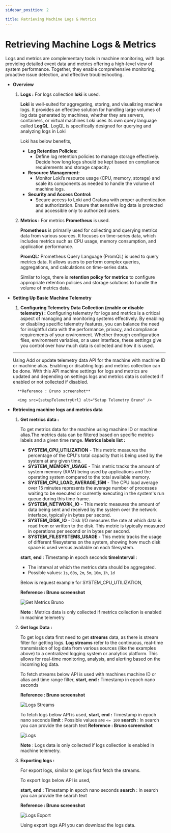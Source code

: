 ```yaml
---
sidebar_position: 2

title: Retrieving Machine Logs & Metrics
---
```


# Retrieving Machine Logs & Metrics

Logs and metrics are complementary tools in machine monitoring, with logs providing detailed event data and metrics offering a high-level view of system performance. Together, they enable comprehensive monitoring, proactive issue detection, and effective troubleshooting.

- **Overview**
    1. **Logs :**
    For logs collection **loki** is used.
        
        **Loki** is well-suited for aggregating, storing, and visualizing machine logs. It provides an effective solution for handling large volumes of log data generated by machines, whether they are servers, containers, or virtual machines
        Loki uses its own query language called **LogQL**. LogQL is specifically designed for querying and analyzing logs in Loki
        
        Loki has below benefits,
        
        - **Log Retention Policies:**
            - Define log retention policies to manage storage effectively. Decide how long logs should be kept based on compliance requirements and storage capacity.
        - **Resource Management:**
            - Monitor Loki’s resource usage (CPU, memory, storage) and scale its components as needed to handle the volume of machine logs.
        - **Security and Access Control:**
            - Secure access to Loki and Grafana with proper authentication and authorization. Ensure that sensitive log data is protected and accessible only to authorized users.
    2. **Metrics :**
    For metrics **Prometheus** is used.
        
        **Prometheus** is primarily used for collecting and querying metrics data from various sources. It focuses on time-series data, which includes metrics such as CPU usage, memory consumption, and application performance.
        
        **PromQL:** Prometheus Query Language (PromQL) is used to query metrics data. It allows users to perform complex queries, aggregations, and calculations on time-series data.
        
        Similar to logs, there is **retention policy for metrics** to configure appropriate retention policies and storage solutions to handle the volume of metrics data.
        
- **Setting Up Basic Machine Telemetry**
    1. **Configuring Telemetry Data Collection (enable or disable telemetry) :**
    Configuring telemetry for logs and metrics is a critical aspect of managing and monitoring systems effectively. By enabling or disabling specific telemetry features, you can balance the need for insightful data with the performance, privacy, and compliance requirements of your environment. Whether through configuration files, environment variables, or a user interface, these settings give you control over how much data is collected and how it is used.
    ****
    Using Add or update telemetry data API for the machine with machine ID or machine alias. Enabling or disabling logs and metrics collection can be done.
    With this API machine settings for logs and metrics are updated and depending on settings logs and metrics data is collected if enabled or not collected if disabled.
    
        **Reference : Bruno screenshot**
        
        <img src={setupTelemetryUrl} alt="Setup Telemetry Bruno" />
        
- **Retrieving machine logs and metrics data**
    1. **Get metrics data :**
        
        To get metrics data for the machine using machine ID or machine alias.The metrics data can be filtered based on specific metrics labels and a given time range.
        **Metrics labels list :**
        
        - **SYSTEM_CPU_UTILIZATION** - This metric measures the percentage of the CPU's total capacity that is being used by the system at any given time.
        - **SYSTEM_MEMORY_USAGE** - This metric tracks the amount of system memory (RAM) being used by applications and the operating system compared to the total available memory.
        - **SYSTEM_CPU_LOAD_AVERAGE_15M** - The CPU load average over 15 minutes represents the average number of processes waiting to be executed or currently executing in the system's run queue during this time frame.
        - **SYSTEM_NETWORK_IO** - This metric measures the amount of data being sent and received by the system over the network interface, typically in bytes per second.
        - **SYSTEM_DISK_IO** - Disk I/O measures the rate at which data is read from or written to the disk. This metric is typically measured in operations per second or in bytes per second.
        - **SYSTEM_FILESYSTEMS_USAGE -** This metric tracks the usage of different filesystems on the system, showing how much disk space is used versus available on each filesystem.
        
        **start**, **end** : Timestamp in epoch seconds
        **timeInterval** : 
        
        - The interval at which the metrics data should be aggregated.
        - Possible values: `1s`, `60s`, `2m`, `5m`, `10m`, `1h`, `1d`
        
        Below is request example for SYSTEM_CPU_UTILIZATION,
        
        **Reference : Bruno screenshot**
        
        <img src={getMetricsBrunoUrl} alt="Get Metrics Bruno" />
        
        **Note** : Metrics data is only collected if metrics collection is enabled in machine telemetry
        
    2. **Get logs Data :**
        
        To get logs data first need to get **streams** data, as there is stream filter for getting logs.
        **Log streams** refer to the continuous, real-time transmission of log data from various sources (like the examples above) to a centralized logging system or analytics platform. This allows for real-time monitoring, analysis, and alerting based on the incoming log data.
        
        To fetch streams below API is used with machines machine ID or alias and time range filter,
        **start, end :** Timestamp in epoch nano seconds
        
        **Reference : Bruno screenshot**
        
        <img src={logStreamsUrl} alt="Logs Streams" />
        
        To fetch logs below API is used,
        **start, end :** Timestamp in epoch nano seconds
        **limit** :  Possible values are `<= 100`
        **search** : In search you can provide the search text
        **Reference : Bruno screenshot**
        
        <img src={logsUrl} alt="Logs" />
        
        **Note** : Logs data is only collected if logs collection is enabled in machine telemetry.
        
    3. **Exporting logs :** 
        
        For export logs, similar to get logs first fetch the streams.
        
        To export logs below API is used,
        
        **start, end :** Timestamp in epoch nano seconds
        **search** : In search you can provide the search text
        
        **Reference : Bruno screenshot**
        
        <img src={logsExportUrl} alt="Logs Export" />
        
        Using export logs API you can download the logs data.